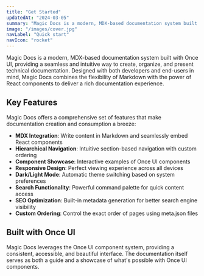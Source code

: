 ```yaml
---
title: "Get Started"
updatedAt: "2024-03-05"
summary: "Magic Docs is a modern, MDX-based documentation system built with Once UI."
image: "/images/cover.jpg"
navLabel: "Quick start"
navIcon: "rocket"
---
```




Magic Docs is a modern, MDX-based documentation system built with Once UI, providing a seamless and intuitive way to create, organize, and present technical documentation. Designed with both developers and end-users in mind, Magic Docs combines the flexibility of Markdown with the power of React components to deliver a rich documentation experience.

## Key Features

Magic Docs offers a comprehensive set of features that make documentation creation and consumption a breeze:

- **MDX Integration**: Write content in Markdown and seamlessly embed React components
- **Hierarchical Navigation**: Intuitive section-based navigation with custom ordering
- **Component Showcase**: Interactive examples of Once UI components
- **Responsive Design**: Perfect viewing experience across all devices
- **Dark/Light Mode**: Automatic theme switching based on system preferences
- **Search Functionality**: Powerful command palette for quick content access
- **SEO Optimization**: Built-in metadata generation for better search engine visibility
- **Custom Ordering**: Control the exact order of pages using meta.json files

## Built with Once UI

Magic Docs leverages the Once UI component system, providing a consistent, accessible, and beautiful interface. The documentation itself serves as both a guide and a showcase of what's possible with Once UI components.

<Grid fillWidth gap="8" columns="2" mobileColumns="1" marginTop="20">
<PageList path={["components"]} padding="16"/>
</Grid>